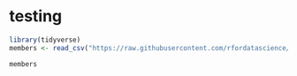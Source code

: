 # testing


```r
library(tidyverse)
members <- read_csv("https://raw.githubusercontent.com/rfordatascience/tidytuesday/master/data/2020/2020-09-22/members.csv")

members

```


